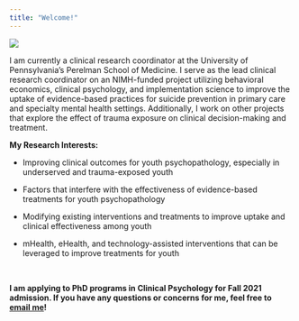 ```yaml
---
title: "Welcome!"
---
```


![](images/me.jpg)

I am currently a clinical research coordinator at the University of Pennsylvania's Perelman School of Medicine. I serve as the lead clinical research coordinator on an NIMH-funded project utilizing behavioral economics, clinical psychology, and implementation science to improve the uptake of evidence-based practices for suicide prevention in primary care and specialty mental health settings. Additionally, I work on other projects that explore the effect of trauma exposure on clinical decision-making and treatment.

**My Research Interests:**

- Improving clinical outcomes for youth psychopathology, especially in underserved and trauma-exposed youth

- Factors that interfere with the effectiveness of evidence-based treatments for youth psychopathology

- Modifying existing interventions and treatments to improve uptake and clinical effectiveness among youth

- mHealth, eHealth, and technology-assisted interventions that can be leveraged to improve treatments for youth

<br> 

__I am applying to PhD programs in Clinical Psychology for Fall 2021 admission. If you have any questions or concerns for me, feel free to [email me](mailto:kit.wislocki@gmail.com)!__